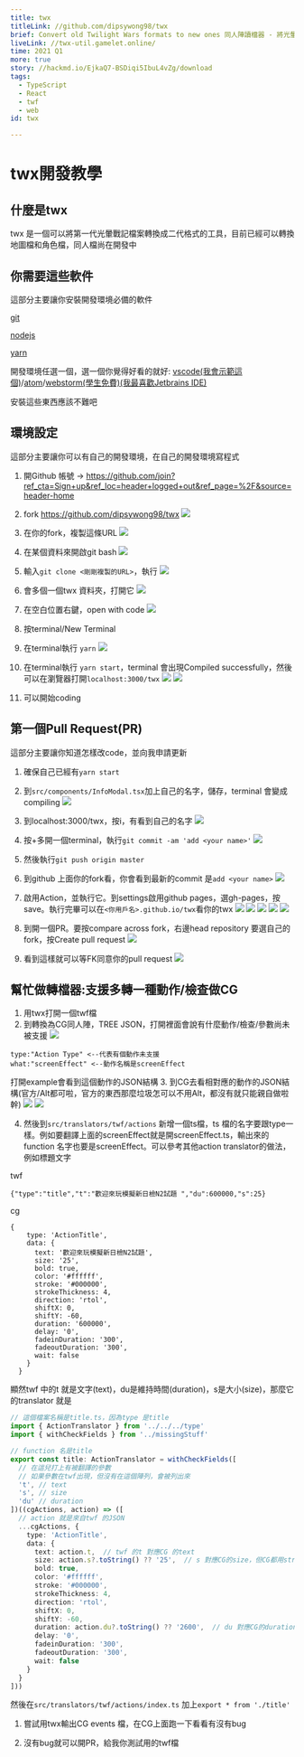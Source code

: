 ```yaml
---
title: twx
titleLink: //github.com/dipsywong98/twx
brief: Convert old Twilight Wars formats to new ones 同人陣讀檔器 - 將光暈戰記的舊資料格式轉換成新的
liveLink: //twx-util.gamelet.online/
time: 2021 Q1
more: true
story: //hackmd.io/EjkaQ7-BSDiqi5IbuL4vZg/download
tags:
  - TypeScript
  - React
  - twf
  - web
id: twx

---
```



# twx開發教學

## 什麼是twx

twx 是一個可以將第一代光暈戰記檔案轉換成二代格式的工具，目前已經可以轉換地圖檔和角色檔，同人檔尚在開發中

## 你需要這些軟件

這部分主要讓你安裝開發環境必備的軟件

[git](https://git-scm.com/book/zh-tw/v2/%E9%96%8B%E5%A7%8B-Git-%E5%AE%89%E8%A3%9D%E6%95%99%E5%AD%B8)

[nodejs](https://nodejs.org/en/)

[yarn](https://yarnpkg.com/getting-started/install)

開發環境任選一個，選一個你覺得好看的就好: [vscode(我會示範這個)](https://code.visualstudio.com/)/[atom](https://atom.io/)/[webstorm(學生免費)(我最喜歡Jetbrains IDE)](https://www.jetbrains.com/webstorm/)

安裝這些東西應該不難吧

## 環境設定

這部分主要讓你可以有自己的開發環境，在自己的開發環境寫程式

1. 開Github 帳號 -> https://github.com/join?ref_cta=Sign+up&ref_loc=header+logged+out&ref_page=%2F&source=header-home

1. fork https://github.com/dipsywong98/twx ![](https://i.imgur.com/MCW5SbX.png)

1. 在你的fork，複製這條URL
![](https://i.imgur.com/crVBeHQ.png)

1. 在某個資料來開啟git bash
![](https://i.imgur.com/JANiwQ0.png)

1. 輸入`git clone <剛剛複製的URL>`，執行
![](https://i.imgur.com/Tg3Sa2i.png)

1. 會多個一個twx 資料夾，打開它
![](https://i.imgur.com/uiScLAV.png)

1. 在空白位置右鍵，open with code
![](https://i.imgur.com/kfZzyTg.png)

1. 按terminal/New Terminal

1. 在terminal執行 `yarn`
![](https://i.imgur.com/WhbUqRO.png)

1. 在terminal執行 `yarn start`，terminal 會出現Compiled successfully，然後可以在瀏覽器打開`localhost:3000/twx`
![](https://i.imgur.com/iXfzQJQ.png)
![](https://i.imgur.com/mi5xm9e.png)

1. 可以開始coding

## 第一個Pull Request(PR)

這部分主要讓你知道怎樣改code，並向我申請更新

1. 確保自己已經有`yarn start`

1. 到`src/components/InfoModal.tsx`加上自己的名字，儲存，terminal 會變成compiling
![](https://i.imgur.com/onaEr5u.png)

1. 到localhost:3000/twx，按i，有看到自己的名字
![](https://i.imgur.com/QHibpUa.png)

1. 按+多開一個terminal，執行`git commit -am 'add <your name>'`
![](https://i.imgur.com/CGsUfSH.png)

1. 然後執行`git push origin master`

1. 到github 上面你的fork看，你會看到最新的commit 是`add <your name>`
![](https://i.imgur.com/vpNM1Ig.png)

1. 啟用Action，並執行它。到settings啟用github pages，選gh-pages，按save。執行完畢可以在`<你用戶名>.github.io/twx`看你的twx
![](https://i.imgur.com/MDqquBt.png)
![](https://i.imgur.com/OA3gykH.png)
![](https://i.imgur.com/jiaGvMd.png)
![](https://i.imgur.com/61ss2gJ.png)
![](https://i.imgur.com/vShrBM7.png)

1. 到開一個PR。要按compare across fork，右邊head repository 要選自己的fork，按Create pull request
![](https://i.imgur.com/o2E3Mwm.png)

1. 看到這樣就可以等FK同意你的pull request
![](https://i.imgur.com/oxDIS3d.png)

## 幫忙做轉檔器:支援多轉一種動作/檢查做CG

1. 用twx打開一個twf檔
2. 到轉換為CG同人陣，TREE JSON，打開裡面會說有什麼動作/檢查/參數尚未被支援
![](https://i.imgur.com/75dsYJ8.png)
```
type:"Action Type" <--代表有個動作未支援
what:"screenEffect" <--動作名稱是screenEffect
```
打開example會看到這個動作的JSON結構
3. 到CG去看相對應的動作的JSON結構(官方/Alt都可啦，官方的東西那麼垃圾怎可以不用Alt，都沒有就只能親自做啦幹)
![](https://i.imgur.com/wRbG9JW.png)
![](https://i.imgur.com/CuNqt3X.png)

4. 然後到`src/translators/twf/actions` 新增一個ts檔，ts 檔的名字要跟type一樣。例如要翻譯上面的screenEffect就是開screenEffect.ts，輸出來的function 名字也要是screenEffect。可以參考其他action translator的做法，例如標題文字

twf
```
{"type":"title","t":"歡迎來玩模擬新日檢N2試題 ","du":600000,"s":25}
```

cg
```
{
    type: 'ActionTitle',
    data: {
      text: '歡迎來玩模擬新日檢N2試題',
      size: '25',
      bold: true,
      color: '#ffffff',
      stroke: '#000000',
      strokeThickness: 4,
      direction: 'rtol',
      shiftX: 0,
      shiftY: -60,
      duration: '600000',
      delay: '0',
      fadeinDuration: '300',
      fadeoutDuration: '300',
      wait: false
    }
  }
  ```
  
顯然twf 中的t 就是文字(text)，du是維持時間(duration)，s是大小(size)，那麼它的translator 就是

```ts
// 這個檔案名稱是title.ts，因為type 是title
import { ActionTranslator } from '../../../type'
import { withCheckFields } from '../missingStuff'

// function 名是title
export const title: ActionTranslator = withCheckFields([
  // 在這兒打上有被翻譯的參數
  // 如果參數在twf出現，但沒有在這個陣列，會被列出來
  't', // text
  's', // size
  'du' // duration
])((cgActions, action) => ([
  // action 就是來自twf 的JSON
  ...cgActions, {
    type: 'ActionTitle',
    data: {
      text: action.t,  // twf 的t 對應CG 的text
      size: action.s?.toString() ?? '25',  // s 對應CG的size，但CG都用string，所以要toString，預設值是25
      bold: true,
      color: '#ffffff',
      stroke: '#000000',
      strokeThickness: 4,
      direction: 'rtol',
      shiftX: 0,
      shiftY: -60,
      duration: action.du?.toString() ?? '2600',  // du 對應CG的duration，但CG都用string，所以要toString，預設值是2600
      delay: '0',
      fadeinDuration: '300',
      fadeoutDuration: '300',
      wait: false
    }
  }
]))
```

然後在`src/translators/twf/actions/index.ts` 加上`export * from './title'`

1. 嘗試用twx輸出CG events 檔，在CG上面跑一下看看有沒有bug

1. 沒有bug就可以開PR，給我你測試用的twf檔

    